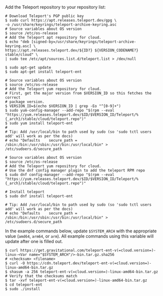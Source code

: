   <Tabs>
  <TabItem label="Debian 8+/Ubuntu 16.04+ (apt)">

  Add the Teleport repository to your repository list:

  ```code
  # Download Teleport's PGP public key
  $ sudo curl https://apt.releases.teleport.dev/gpg \
  -o /usr/share/keyrings/teleport-archive-keyring.asc
  # Source variables about OS version
  $ source /etc/os-release
  # Add the Teleport apt repository for cloud.
  $ echo "deb [signed-by=/usr/share/keyrings/teleport-archive-keyring.asc] \
  https://apt.releases.teleport.dev/${ID?} ${VERSION_CODENAME?} stable/cloud" \
  | sudo tee /etc/apt/sources.list.d/teleport.list > /dev/null

  $ sudo apt-get update
  $ sudo apt-get install teleport-ent
  ```

  </TabItem>
  <TabItem label="Amazon Linux 2/RHEL 7 (yum)">

  ```code
  # Source variables about OS version
  $ source /etc/os-release
  # Add the Teleport yum repository for cloud.
  # First, get the major version from $VERSION_ID so this fetches the correct
  # package version.
  $ VERSION_ID=$(echo $VERSION_ID | grep -Eo "^[0-9]+")
  $ sudo yum-config-manager --add-repo "$(rpm --eval "https://yum.releases.teleport.dev/$ID/$VERSION_ID/Teleport/%{_arch}/stable/cloud/teleport.repo")"
  $ sudo yum install teleport-ent
  #
  # Tip: Add /usr/local/bin to path used by sudo (so 'sudo tctl users add' will work as per the docs)
  # echo "Defaults    secure_path = /sbin:/bin:/usr/sbin:/usr/bin:/usr/local/bin" > /etc/sudoers.d/secure_path
  ```

  </TabItem>
  <TabItem label="Amazon Linux 2023/RHEL 8+ (dnf)">

  ```code
  # Source variables about OS version
  $ source /etc/os-release
  # Add the Teleport yum repository for cloud.
  # Use the dnf config manager plugin to add the teleport RPM repo
  $ sudo dnf config-manager --add-repo "$(rpm --eval "https://yum.releases.teleport.dev/$ID/$VERSION_ID/Teleport/%{_arch}/stable/cloud/teleport.repo")"
  
  # Install teleport
  $ sudo dnf install teleport-ent
  
  # Tip: Add /usr/local/bin to path used by sudo (so 'sudo tctl users add' will work as per the docs)
  # echo "Defaults    secure_path = /sbin:/bin:/usr/sbin:/usr/bin:/usr/local/bin" > /etc/sudoers.d/secure_path
  ```

  </TabItem>
  <TabItem label="Tarball">

  In the example commands below, update `$SYSTEM_ARCH` with the appropriate
  value (`amd64`, `arm64`, or `arm`). All example commands using this variable
  will update after one is filled out.

  ```code
  $ curl https://get.gravitational.com/teleport-ent-v(=cloud.version=)-linux-<Var name="$SYSTEM_ARCH"/>-bin.tar.gz.sha256
  # <checksum> <filename>
  $ curl -O https://cdn.teleport.dev/teleport-ent-v(=cloud.version=)-linux-amd64-bin.tar.gz
  $ shasum -a 256 teleport-ent-v(=cloud.version=)-linux-amd64-bin.tar.gz
  # Verify that the checksums match
  $ tar -xvf teleport-ent-v(=cloud.version=)-linux-amd64-bin.tar.gz
  $ cd teleport-ent
  $ sudo ./install
  ```

  </TabItem>
  </Tabs>